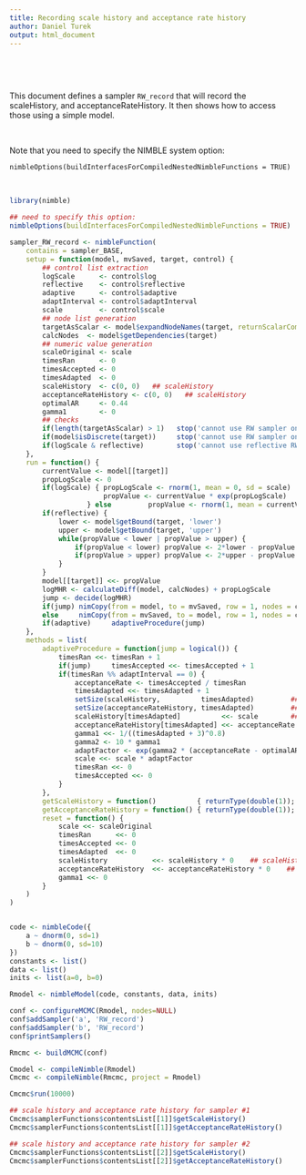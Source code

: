```yaml
---
title: Recording scale history and acceptance rate history
author: Daniel Turek
output: html_document
---
```


<!---
danielturek.github.io/public/folder/fileName.html
-->
\  

\  

This document defines a sampler `RW_record` that will record the scaleHistory, and
acceptanceRateHistory.  It then shows how to access those using a
simple model.

\  

Note that you need to specify the NIMBLE system option:

`nimbleOptions(buildInterfacesForCompiledNestedNimbleFunctions = TRUE)`

\  

```r
library(nimble)

## need to specify this option:
nimbleOptions(buildInterfacesForCompiledNestedNimbleFunctions = TRUE)

sampler_RW_record <- nimbleFunction(
    contains = sampler_BASE,
    setup = function(model, mvSaved, target, control) {
        ## control list extraction
        logScale      <- control$log
        reflective    <- control$reflective
        adaptive      <- control$adaptive
        adaptInterval <- control$adaptInterval
        scale         <- control$scale
        ## node list generation
        targetAsScalar <- model$expandNodeNames(target, returnScalarComponents = TRUE)
        calcNodes  <- model$getDependencies(target)
        ## numeric value generation
        scaleOriginal <- scale
        timesRan      <- 0
        timesAccepted <- 0
        timesAdapted  <- 0
        scaleHistory  <- c(0, 0)   ## scaleHistory
        acceptanceRateHistory <- c(0, 0)   ## scaleHistory
        optimalAR     <- 0.44
        gamma1        <- 0
        ## checks
        if(length(targetAsScalar) > 1)   stop('cannot use RW sampler on more than one target; try RW_block sampler')
        if(model$isDiscrete(target))     stop('cannot use RW sampler on discrete-valued target; try slice sampler')
        if(logScale & reflective)        stop('cannot use reflective RW sampler on a log scale (i.e. with options log=TRUE and reflective=TRUE')
    },
    run = function() {
        currentValue <- model[[target]]
        propLogScale <- 0
        if(logScale) { propLogScale <- rnorm(1, mean = 0, sd = scale)
                       propValue <- currentValue * exp(propLogScale)
                   } else         propValue <- rnorm(1, mean = currentValue,  sd = scale)
        if(reflective) {
            lower <- model$getBound(target, 'lower')
            upper <- model$getBound(target, 'upper')
            while(propValue < lower | propValue > upper) {
                if(propValue < lower) propValue <- 2*lower - propValue
                if(propValue > upper) propValue <- 2*upper - propValue
            }
        }
        model[[target]] <<- propValue
        logMHR <- calculateDiff(model, calcNodes) + propLogScale
        jump <- decide(logMHR)
        if(jump) nimCopy(from = model, to = mvSaved, row = 1, nodes = calcNodes, logProb = TRUE)
        else     nimCopy(from = mvSaved, to = model, row = 1, nodes = calcNodes, logProb = TRUE)
        if(adaptive)     adaptiveProcedure(jump)
    },
    methods = list(
        adaptiveProcedure = function(jump = logical()) {
            timesRan <<- timesRan + 1
            if(jump)     timesAccepted <<- timesAccepted + 1
            if(timesRan %% adaptInterval == 0) {
                acceptanceRate <- timesAccepted / timesRan
                timesAdapted <<- timesAdapted + 1
                setSize(scaleHistory,          timesAdapted)         ## scaleHistory
                setSize(acceptanceRateHistory, timesAdapted)         ## scaleHistory
                scaleHistory[timesAdapted]          <<- scale        ## scaleHistory
                acceptanceRateHistory[timesAdapted] <<- acceptanceRate        ## scaleHistory
                gamma1 <<- 1/((timesAdapted + 3)^0.8)
                gamma2 <- 10 * gamma1
                adaptFactor <- exp(gamma2 * (acceptanceRate - optimalAR))
                scale <<- scale * adaptFactor
                timesRan <<- 0
                timesAccepted <<- 0
            }
        },
        getScaleHistory = function()          { returnType(double(1)); return(scaleHistory) },          ## scaleHistory
        getAcceptanceRateHistory = function() { returnType(double(1)); return(acceptanceRateHistory) },          ## scaleHistory
        reset = function() {
            scale <<- scaleOriginal
            timesRan      <<- 0
            timesAccepted <<- 0
            timesAdapted  <<- 0
            scaleHistory           <<- scaleHistory * 0    ## scaleHistory
            acceptanceRateHistory  <<- acceptanceRateHistory * 0    ## scaleHistory
            gamma1 <<- 0
        }
    )
)


code <- nimbleCode({
    a ~ dnorm(0, sd=1)
    b ~ dnorm(0, sd=10)
})
constants <- list()
data <- list()
inits <- list(a=0, b=0)

Rmodel <- nimbleModel(code, constants, data, inits)

conf <- configureMCMC(Rmodel, nodes=NULL)
conf$addSampler('a', 'RW_record')
conf$addSampler('b', 'RW_record')
conf$printSamplers()

Rmcmc <- buildMCMC(conf)

Cmodel <- compileNimble(Rmodel)
Cmcmc <- compileNimble(Rmcmc, project = Rmodel)

Cmcmc$run(10000)

## scale history and acceptance rate history for sampler #1
Cmcmc$samplerFunctions$contentsList[[1]]$getScaleHistory()
Cmcmc$samplerFunctions$contentsList[[1]]$getAcceptanceRateHistory()

## scale history and acceptance rate history for sampler #2
Cmcmc$samplerFunctions$contentsList[[2]]$getScaleHistory()
Cmcmc$samplerFunctions$contentsList[[2]]$getAcceptanceRateHistory()



```
